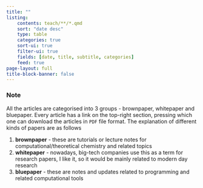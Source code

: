 ```yaml
---
title: ""
listing: 
    contents: teach/**/*.qmd
    sort: "date desc"
    type: table
    categories: true
    sort-ui: true
    filter-ui: true
    fields: [date, title, subtitle, categories]
    feed: true
page-layout: full
title-block-banner: false
---
```


### Note

All the articles are categorised into 3 groups - brownpaper, whitepaper and bluepaper. Every article has a link on the top-right section, pressing which one can download the articles in `PDF` file format. The explanation of different kinds of papers are as follows

1. **brownpaper** - these are tutorials or lecture notes for computational/theoretical chemistry and related topics
2. **whitepaper** - nowadays, big-tech companies use this as a term for research papers, I like it, so it would be mainly related to modern day research
3. **bluepaper** - these are notes and updates related to programming and related computational tools

